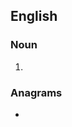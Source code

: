 ==English==

===Noun===
{{head|en|noun form}}

# {{plural of|Malian|lang=en}}

===Anagrams===
* {{anagrams|en|a=aailmns|Almains|Animals|aminals|animals|laminas|maalins}}